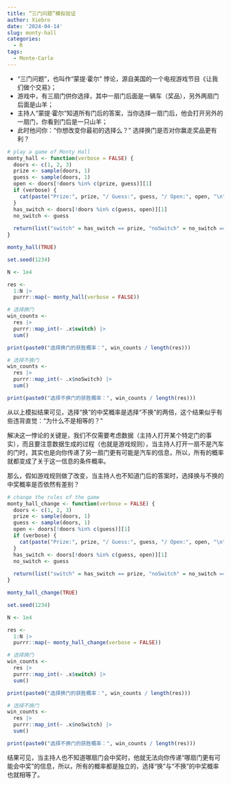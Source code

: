 ```yaml
---
title: “三门问题”模拟验证
author: Xiebro
date: '2024-04-14'
slug: monty-hall
categories:
  - R
tags:
  - Monte-Carlo
---
```


- “三门问题”，也叫作“蒙提·霍尔” 悖论，源自美国的一个电视游戏节目《让我们做个交易》；
- 游戏中，有三扇门供你选择，其中一扇门后面是一辆车（奖品），另外两扇门后面是山羊；
- 主持人“蒙提·霍尔”知道所有门后的答案，当你选择一扇门后，他会打开另外的一扇门，你看到门后是一只山羊；
- 此时他问你：“你想改变你最初的选择么？”  选择换门是否对你赢走奖品更有利？

```r
# play a game of Monty Hall
monty_hall <- function(verbose = FALSE) {
  doors <- c(1, 2, 3)
  prize <- sample(doors, 1)
  guess <- sample(doors, 1)
  open <- doors[!doors %in% c(prize, guess)][1]
  if (verbose) {
    cat(paste("Prize:", prize, "/ Guess:", guess, "/ Open:", open, "\n"))
  }
  has_switch <- doors[!doors %in% c(guess, open)][1]
  no_switch <- guess
  
  return(list("switch" = has_switch == prize, "noSwitch" = no_switch == prize))
}

monty_hall(TRUE)
```
```r
set.seed(1234)

N <- 1e4

res <- 
  1:N |>
  purrr::map(~ monty_hall(verbose = FALSE))

# 选择换门
win_counts <- 
  res |>
  purrr::map_int(~ .x$switch) |>
  sum()

print(paste0("选择换门的获胜概率：", win_counts / length(res)))

# 选择不换门
win_counts <- 
  res |>
  purrr::map_int(~ .x$noSwitch) |>
  sum()

print(paste0("选择不换门的获胜概率：", win_counts / length(res)))

```

从以上模拟结果可见，选择“换”的中奖概率是选择“不换”的两倍，这个结果似乎有些违背直觉：“为什么不是相等的？”  

解决这一悖论的关键是，我们不仅需要考虑数据（主持人打开某个特定门的事实），而且要注意数据生成的过程（也就是游戏规则），当主持人打开一扇不是汽车的门时，其实也是向你传递了另一扇门更有可能是汽车的信息，所以，所有的概率就都变成了关于这一信息的条件概率。  

那么，假如游戏规则做了改变，当主持人也不知道门后的答案时，选择换与不换的中奖概率是否依然有差别？  

```r
# change the rules of the game
monty_hall_change <- function(verbose = FALSE) {
  doors <- c(1, 2, 3)
  prize <- sample(doors, 1)
  guess <- sample(doors, 1)
  open <- doors[!doors %in% c(guess)][1]
  if (verbose) {
    cat(paste("Prize:", prize, "/ Guess:", guess, "/ Open:", open, "\n"))
  }
  has_switch <- doors[!doors %in% c(guess, open)][1]
  no_switch <- guess
  
  return(list("switch" = has_switch == prize, "noSwitch" = no_switch == prize))
}

monty_hall_change(TRUE)

```
```r
set.seed(1234)

N <- 1e4

res <- 
  1:N |>
  purrr::map(~ monty_hall_change(verbose = FALSE))

# 选择换门
win_counts <- 
  res |>
  purrr::map_int(~ .x$switch) |>
  sum()

print(paste0("选择换门的获胜概率：", win_counts / length(res)))

# 选择不换门
win_counts <- 
  res |>
  purrr::map_int(~ .x$noSwitch) |>
  sum()

print(paste0("选择不换门的获胜概率：", win_counts / length(res)))
```

结果可见，当主持人也不知道哪扇门会中奖时，他就无法向你传递“哪扇门更有可能会中奖”的信息，所以，所有的概率都是独立的，选择“换”与“不换”的中奖概率也就相等了。


